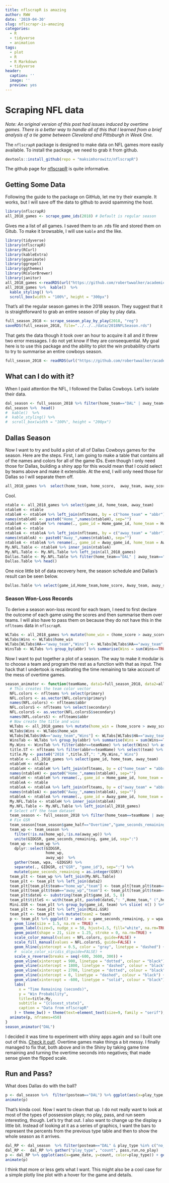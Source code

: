 ```yaml
---
title: nflscrapR is amazing
author: RWW
date: '2019-04-30'
slug: nflscrapr-is-amazing
categories:
  - R
  - tidyverse
  - animation
tags:
  - plot
  - R
  - R Markdown
  - tidyverse
header:
  caption: ''
  image: ''
  preview: yes
---
```


# Scraping NFL data

*Note: An original version of this post had issues induced by overtime games.  There is a better way to handle all of this that I learned from a brief analysis of a tie game between Cleveland and Pittsburgh in Week One.*

The `nflscrapR` package is designed to make data on NFL games more easily available.  To install the package, we need to grab it from github.

```r
devtools::install_github(repo = "maksimhorowitz/nflscrapR")
```

The github page for [nflscrapR](https://github.com/maksimhorowitz/nflscrapR) is quite informative.

## Getting Some Data

Following the guide to the package on GitHub, let me try their example.  It works, but I will save off the data to github to avoid spamming the host.

```r
library(nflscrapR)
all_2018_games <- scrape_game_ids(2018) # Default is regular season
```

Gives me a list of all games.  I saved them to an .rds file and stored them on Gitub.  To make it browsable, I will use `kable` and the like.

```r
library(tidyverse)
library(nflscrapR)
library(RCurl)
library(kableExtra)
library(gganimate)
library(ggrepel)
library(ggthemes)
library(RColorBrewer)
library(janitor)
all_2018_games <-readRDS(url("https://github.com/robertwwalker/academic-mymod/raw/master/data/NFLGames2018.rds"))
all_2018_games %>%  kable()  %>%
  kable_styling() %>%
  scroll_box(width = "100%", height = "300px")
```

That's all the regular season games in the 2018 season.  They suggest that it is straightforward to grab an entire season of play by play data.

```r
full_season_2018 <- scrape_season_play_by_play(2018, "reg")
saveRDS(full_season_2018, file="../../../data/2018NFLSeason.rds")
```

That gets the data though it took over an hour to acquire it all and it threw two error messages.  I do not yet know if they are conseequential.  My goal here is to use this package and the ability to plot the win probability charts to try to summarise an entire cowboys season.

```r
full_season_2018 <- readRDS(url("https://github.com/robertwwalker/academic-mymod/raw/master/data/2018NFLSeason.rds")) 
```

## What can I do with it?

When I paid attention the NFL, I followed the Dallas Cowboys.  Let's isolate their data.

```r
dal_season <- full_season_2018 %>% filter(home_team=="DAL" | away_team=="DAL")
dal_season %>%  head()
#  kable()  %>%
#  kable_styling() %>%
#  scroll_box(width = "100%", height = "200px")
```

## Dallas Season

Now I want to try and build a plot of all of Dallas Cowboys games for the season.  Here are the steps.  First, I am going to make a table that contains all of the names and colors for all of the game IDs.  Even though I only need those for Dallas, building a shiny app for this would mean that I could select by teams above and make it extensible.  At the end, I will only need those for Dallas so I will separate them off.

```r
all_2018_games %>%  select(home_team, home_score,  away_team, away_score) %>% head()
```

Cool.

```r
ntable <- all_2018_games %>% select(game_id, home_team, away_team)
ntableH <- ntable
ntableH <- ntableH %>% left_join(nflteams, by = c("home_team" = "abbr"))
names(ntableH) <- paste0("Home_",names(ntableH), sep="")
ntableH <- ntableH %>% rename(., game_id = Home_game_id, home_team = Home_home_team, away_team = Home_away_team)
ntableA <- ntable
ntableA <- ntableA %>% left_join(nflteams, by = c("away_team" = "abbr"))
names(ntableA) <- paste0("Away_",names(ntableA), sep="")
ntableA <- ntableA %>% rename(., game_id = Away_game_id, home_team = Away_home_team, away_team = Away_away_team)
My.NFL.Table <- ntableH %>% inner_join(ntableA)
My.NFL.Table <- My.NFL.Table %>% left_join(all_2018_games)
Dallas.Table <- My.NFL.Table %>% filter(home_team=="DAL" | away_team=="DAL")
Dallas.Table %>% head()
```

One nice little bit of data recovery here, the season schedule and Dallas's result can be seen below.

```r
Dallas.Table %>% select(game_id,Home_team,home_score, Away_team, away_score)
```

### Season Won-Loss Records

To derive a season won-loss record for each team, I need to first declare the outcome of each game using the scores and then summarise them over teams.  I will also have to pass them on because they do not have this in the `nflteams` data in `nflscrapR`.

```r
WLTabs <- all_2018_games %>% mutate(home_win = (home_score > away_score), away_win = (away_score > home_score)) %>% select(game_id, home_team, away_team, home_win, away_win) %>% gather("home_team", "away_team", key="HA", value="abbr")
WLTabs$Wins <- WLTabs$home_win
WLTabs[WLTabs$HA=="away_team","Wins"] <- WLTabs[WLTabs$HA=="away_team","away_win"]
WinsTab <- WLTabs %>% group_by(abbr) %>% summarise(Wins = sum(Wins==TRUE))
```


Now I want to put together a plot of a season.  The way to make it modular is to choose a team and program the rest as a function with that as input.  The hack that I undertook is recalibrating the time remaining to take account of the mess of overtime games.

```r
season_animator <- function(teamName, data1=full_season_2018, data2=all_2018_games, nflteams = nflscrapR::nflteams) {
  # This creates the team color vector
  NFL.colors <- nflteams %>% select(primary)
  NFL.colors <- as.vector(NFL.colors$primary)
  names(NFL.colors) <- nflteams$abbr
  NFL.colorsS <- nflteams %>% select(secondary)
  NFL.colorsS <- as.vector(NFL.colorsS$secondary)
  names(NFL.colorsS) <- nflteams$abbr
  # Now create the title and wins
  WLTabs <- all_2018_games %>% mutate(home_win = (home_score > away_score), away_win = (away_score > home_score)) %>% select(game_id, home_team, away_team, home_win, away_win) %>% gather("home_team", "away_team", key="HA", value="abbr")
  WLTabs$Wins <- WLTabs$home_win
  WLTabs[WLTabs$HA=="away_team","Wins"] <- WLTabs[WLTabs$HA=="away_team","away_win"]
  WinsTab <- WLTabs %>% group_by(abbr) %>% summarise(Wins = sum(Wins==TRUE))
  My.Wins <- WinsTab %>% filter(abbr==teamName) %>% select(Wins) %>% as.integer()
  title.ST <- nflteams %>% filter(abbr==teamName) %>% select(team) %>% as.character()
  title.My <- paste0("2018 ",title.ST,": ",My.Wins," Wins")
  ntable <- all_2018_games %>% select(game_id, home_team, away_team)
  ntableH <- ntable
  ntableH <- ntableH %>% left_join(nflteams, by = c("home_team" = "abbr"))
  names(ntableH) <- paste0("Home_",names(ntableH), sep="")
  ntableH <- ntableH %>% rename(., game_id = Home_game_id, home_team = Home_home_team, away_team = Home_away_team)
  ntableA <- ntable
  ntableA <- ntableA %>% left_join(nflteams, by = c("away_team" = "abbr"))
  names(ntableA) <- paste0("Away_",names(ntableA), sep="")
  ntableA <- ntableA %>% rename(., game_id = Away_game_id, home_team = Away_home_team, away_team = Away_away_team)
  My.NFL.Table <- ntableH %>% inner_join(ntableA)
  My.NFL.Table <- My.NFL.Table %>% left_join(all_2018_games)
  # Select off the team dataset
  team_season <- full_season_2018 %>% filter(home_team==teamName | away_team==teamName)
  # Fix GSR
  team_season[team_season$game_half=="Overtime","game_seconds_remaining"] <- -1*(600 - team_season[team_season$game_half=="Overtime","game_seconds_remaining"])
  team_wp <- team_season %>% 
    filter(!is.na(home_wp),!is.na(away_wp)) %>% 
    unite(GIDGSR, game_seconds_remaining, game_id, sep=":")
  team_wp <- team_wp %>% 
    dplyr::select(GIDGSR,
                  home_wp,
                  away_wp)  %>%
    gather(team, wpa, -GIDGSR) %>% 
    separate(., GIDGSR, c("GSR", "game_id"), sep=":") %>% 
    mutate(game_seconds_remaining = as.integer(GSR))
  team_plt <- team_wp %>% left_join(My.NFL.Table)
  team_plt <- team_plt %>% left_join(data2)
  team_plt[team_plt$team=="home_wp","team"] <- team_plt[team_plt$team=="home_wp","home_team"]
  team_plt[team_plt$team=="away_wp","team"] <- team_plt[team_plt$team=="away_wp","away_team"]
  team_plt$dateG <- substring(team_plt$game_id, 5, 8)
  team_plt$titleS <- with(team_plt, paste0(dateG,": ",Home_team," (",home_score,") v. ", Away_team ," (",away_score,")"))
  Mini.GSR <- team_plt %>% group_by(game_id, team) %>% slice( n() ) %>% ungroup() %>% mutate(labs1 = team) %>%  select(game_id, team, game_seconds_remaining, labs1)
  team_plt <- team_plt %>% left_join(Mini.GSR)
  team_plt <- team_plt %>% mutate(team2 = team)
  p <- team_plt %>% ggplot() + aes(x = game_seconds_remaining, y = wpa, color = team, fill = team2, label = labs1) +
    geom_line(size = 1.5, na.rm = TRUE) +
    geom_label(size=5, nudge_x = 50, hjust=1.5, fill="white", na.rm=TRUE) +
    geom_point(shape = 21, size = 1.25, stroke = 0, na.rm=TRUE) +
    scale_color_manual(values = NFL.colors, guide=FALSE) +
    scale_fill_manual(values = NFL.colorsS, guide=FALSE) +
    geom_hline(yintercept = 0.5, color = "gray", linetype = "dashed") +
    #  scale_color_viridis_d(guide=FALSE) +
    scale_x_reverse(breaks = seq(-600, 3600, 300)) + 
    geom_vline(xintercept = 900, linetype = "dotted", colour = "black") + 
    geom_vline(xintercept = 1800, linetype = "dashed", colour = "black") + 
    geom_vline(xintercept = 2700, linetype = "dotted", colour = "black") + 
    geom_vline(xintercept = 0, linetype = "dashed", colour = "black") + 
    geom_vline(xintercept = -600, linetype = "solid", colour = "black") + 
    labs(
      x = "Time Remaining (seconds)",
      y = "Win Probability",
      title=title.My,
      subtitle = "{closest_state}",
      caption = "Data from nflscrapR"
    ) + theme_bw() + theme(text=element_text(size=9, family = "serif"), panel.background = element_rect(fill = "#d1e0e0")) + transition_states(titleS, transition_length=8, state_length = 15)
  animate(p, nframes=450)
}
season_animator("DAL")
```


I decided it was time to experiment with shiny apps again and so I built one out of this.  [Check it out!](https://rwalkerwu.shinyapps.io/NFL-Scrapr/).  Overtime games make things a bit messy.  I finally managed to fix that, both above and in the Shiny by taking game time remaining and turning the overtime seconds into negatives; that made sense given the flipped scale.

## Run and Pass?

What does Dallas do with the ball?

```r
p <- dal_season %>%  filter(posteam=="DAL") %>% ggplot(aes(x=play_type, fill=play_type)) + geom_bar() + scale_fill_viridis_d(guide=FALSE) + transition_states(game_id) + labs(title = "{closest_state}", x="Type of Play") + theme_economist_white()
animate(p)
```

That's kinda cool.  Now I want to clean that up.  I do not really want to look at most of the types of possession plays; no play, pass, and run seem interesting, though.  Let's try that out.  I also want to change up the display a little bit.  Instead of looking at it as a series of graphics, I want the bars to represent the percents from the previous type table and then to show the whole season as it arrives.

```r
dal_RP <- dal_season  %>% filter(posteam=="DAL" & play_type %in% c("no_play","run","pass")) %>% tabyl(game_date, play_type)
dal_RP <-  dal_RP %>% gather("play_type", "count", pass,run,no_play)
p <- dal_RP %>% ggplot(aes(x=game_date, y=count, color=play_type)) + geom_line() + scale_color_viridis_d() +  labs(title = "{frame_along}", y="Number of Plays", color="Play Type", x="Game Date") + theme_economist_white() + geom_point(aes(group=seq_along(game_date), size=1.5, alpha=0.5)) + guides(size=FALSE, alpha=FALSE) + transition_reveal(game_date) 
animate(p)
```

I think that more or less gets what I want.  This might also be a cool case for a simple plotly line plot with a hover for the game and details.
